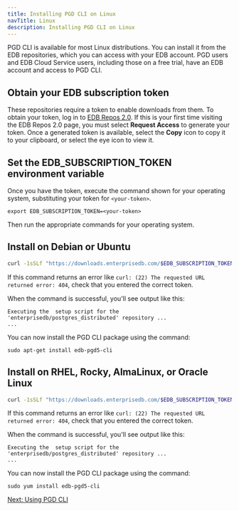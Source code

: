 ```yaml
---
title: Installing PGD CLI on Linux
navTitle: Linux
description: Installing PGD CLI on Linux
---
```


 PGD CLI is available for most Linux distributions. You can install it from the EDB repositories, which you can access with your EDB account. PGD users and EDB Cloud Service users, including those on a free trial, have an EDB account and access to PGD CLI.

## Obtain your EDB subscription token

These repositories require a token to enable downloads from them. To obtain your token, log in to [EDB Repos 2.0](https://www.enterprisedb.com/repos-downloads). If this is your first time visiting the EDB Repos 2.0 page, you must select **Request Access** to generate your token. Once a generated token is available, select the **Copy** icon to copy it to your clipboard, or select the eye icon to view it.

## Set the EDB_SUBSCRIPTION_TOKEN environment variable

Once you have the token, execute the command shown for your operating system, substituting
your token for `<your-token>`.

```shell
export EDB_SUBSCRIPTION_TOKEN=<your-token>
```

Then run the appropriate commands for your operating system.

## Install on Debian or Ubuntu

```bash
curl -1sSLf "https://downloads.enterprisedb.com/$EDB_SUBSCRIPTION_TOKEN/postgres_distributed/setup.deb.sh" | sudo -E bash
```

If this command returns an error like `curl: (22) The requested URL returned error: 404`, check that you entered the correct token.

When the command is successful, you'll see output like this:

```console
Executing the  setup script for the 'enterprisedb/postgres_distributed' repository ...
...
```

You can now install the PGD CLI package using the command:

```shell
sudo apt-get install edb-pgd5-cli
```

## Install on RHEL, Rocky, AlmaLinux, or Oracle Linux

```bash
curl -1sSLf "https://downloads.enterprisedb.com/$EDB_SUBSCRIPTION_TOKEN/postgres_distributed/setup.rpm.sh" | sudo -E bash
```

If this command returns an error like `curl: (22) The requested URL returned error: 404`, check that you entered the correct token.

When the command is successful, you'll see output like this:

```console
Executing the  setup script for the 'enterprisedb/postgres_distributed' repository ...
...
```

You can now install the PGD CLI package using the command:

```shell
sudo yum install edb-pgd5-cli
```

[Next: Using PGD CLI](../using_cli)
